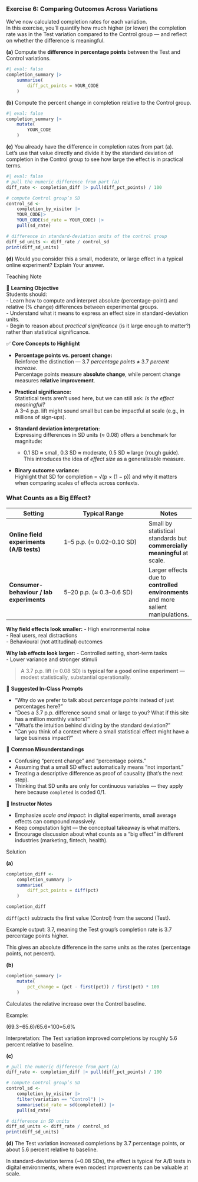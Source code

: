 <!-- question-type: inclass -->
### Exercise 6: Comparing Outcomes Across Variations

We've now calculated completion rates for each variation.  
In this exercise, you’ll quantify how much higher (or lower) the completion rate was in the Test variation compared to the Control group — and reflect on whether the difference is meaningful.

**(a)** Compute the **difference in percentage points** between the Test and Control variations.

```r
#| eval: false
completion_summary |> 
    summarise(
        diff_pct_points = YOUR_CODE
    )
```

**(b)** Compute the percent change in completion relative to the Control group.

```r
#| eval: false
completion_summary |> 
    mutate(
        YOUR_CODE
    )
```

**(c)**  You already have the difference in completion rates from part (a).  
Let’s use that value directly and divide it by the standard deviation of completion in the Control group to see how large the effect is in practical terms.

```r
#| eval: false
# pull the numeric difference from part (a)
diff_rate <- completion_diff |> pull(diff_pct_points) / 100

# compute Control group’s SD
control_sd <- 
    completion_by_visitor |> 
    YOUR_CODE|> 
    YOUR_CODE(sd_rate = YOUR_CODE) |> 
    pull(sd_rate)

# difference in standard-deviation units of the control group
diff_sd_units <- diff_rate / control_sd
print(diff_sd_units)

```

**(d)** Would you consider this a small, moderate, or large effect in a typical online experiment? Explain Your answer.

<!-- BEGIN PROFILE:r-teaching-guide -->
::: {.content-visible when-profile="r-teaching-guide"}

::: {.teaching-block}

::: {.teaching-block-header}
Teaching Note
:::

::: {.teaching-block-body}

🎯 **Learning Objective**  
Students should:  
- Learn how to compute and interpret absolute (percentage-point) and relative (% change) differences between experimental groups.  
- Understand what it means to express an effect size in standard-deviation units.  
- Begin to reason about *practical significance* (is it large enough to matter?) rather than statistical significance.


✅ **Core Concepts to Highlight**

- **Percentage points vs. percent change:**  
  Reinforce the distinction — 3.7 *percentage points* ≠ 3.7 *percent increase*.  
  Percentage points measure **absolute change**, while percent change measures **relative improvement**.

- **Practical significance:**  
  Statistical tests aren’t used here, but we can still ask: *Is the effect meaningful?*  
  A 3–4 p.p. lift might sound small but can be impactful at scale (e.g., in millions of sign-ups).

- **Standard deviation interpretation:**  
  Expressing differences in SD units (≈ 0.08) offers a benchmark for magnitude:  
  - 0.1 SD ≈ small, 0.3 SD ≈ moderate, 0.5 SD ≈ large (rough guide).  
  This introduces the idea of *effect size* as a generalizable measure.

- **Binary outcome variance:**  
  Highlight that SD for completion = √(p × (1 − p)) and why it matters when comparing scales of effects across contexts.

### What Counts as a Big Effect?

| Setting | Typical Range | Notes |
|----------|----------------|-------|
| **Online field experiments (A/B tests)** | 1–5 p.p. (≈ 0.02–0.10 SD) | Small by statistical standards but **commercially meaningful** at scale. |
| **Consumer-behaviour / lab experiments** | 5–20 p.p. (≈ 0.3–0.6 SD) | Larger effects due to **controlled environments** and more salient manipulations. |

**Why field effects look smaller:**
- High environmental noise  
- Real users, real distractions  
- Behavioural (not attitudinal) outcomes  

**Why lab effects look larger:**
- Controlled setting, short-term tasks  
- Lower variance and stronger stimuli  

> A 3.7 p.p. lift (≈ 0.08 SD) is **typical for a good online experiment** — modest statistically, substantial operationally.

💬 **Suggested In-Class Prompts**

- “Why do we prefer to talk about *percentage points* instead of just percentages here?”  
- “Does a 3.7 p.p. difference sound small or large to you? What if this site has a million monthly visitors?”  
- “What’s the intuition behind dividing by the standard deviation?”  
- “Can you think of a context where a small statistical effect might have a large business impact?”

📌 **Common Misunderstandings**

- Confusing “percent change” and “percentage points.”  
- Assuming that a small SD effect automatically means “not important.”  
- Treating a descriptive difference as proof of causality (that’s the next step).  
- Thinking that SD units are only for continuous variables — they apply here because `completed` is coded 0/1.

🧠 **Instructor Notes**

- Emphasize *scale and impact*: in digital experiments, small average effects can compound massively.  
- Keep computation light — the conceptual takeaway is what matters.  
- Encourage discussion about what counts as a “big effect” in different industries (marketing, fintech, health).

:::

:::

:::
<!-- END PROFILE:r-teaching-guide -->

<!-- BEGIN PROFILE:r-solutions -->
::: {.content-visible when-profile="r-solutions" when-profile="r-teaching-guide"}

::: {.solution-block}

::: {.solution-block-header}
Solution
:::

::: {.solution-block-body}

**(a)** 
```r
completion_diff <- 
    completion_summary |> 
    summarise(
        diff_pct_points = diff(pct)
    )

completion_diff
```

`diff(pct)` subtracts the first value (Control) from the second (Test).

Example output: 3.7, meaning the Test group’s completion rate is 3.7 percentage points higher.

This gives an absolute difference in the same units as the rates (percentage points, not percent).

**(b)**
```r
completion_summary |> 
    mutate(
        pct_change = (pct - first(pct)) / first(pct) * 100
    )
```

Calculates the relative increase over the Control baseline.

Example:

(69.3−65.6)/65.6×100≈5.6%

Interpretation: The Test variation improved completions by roughly 5.6 percent relative to baseline.

**(c)** 
```r
# pull the numeric difference from part (a)
diff_rate <- completion_diff |> pull(diff_pct_points) / 100

# compute Control group’s SD
control_sd <- 
    completion_by_visitor |> 
    filter(variation == "Control") |> 
    summarise(sd_rate = sd(completed)) |> 
    pull(sd_rate)

# difference in SD units
diff_sd_units <- diff_rate / control_sd
print(diff_sd_units)
```

**(d)**
The Test variation increased completions by 3.7 percentage points, or about 5.6 percent relative to baseline.

In standard-deviation terms (~0.08 SDs), the effect is typical for A/B tests in digital environments, where even modest improvements can be valuable at scale.

:::

:::

:::
<!-- END PROFILE:r-solutions -->